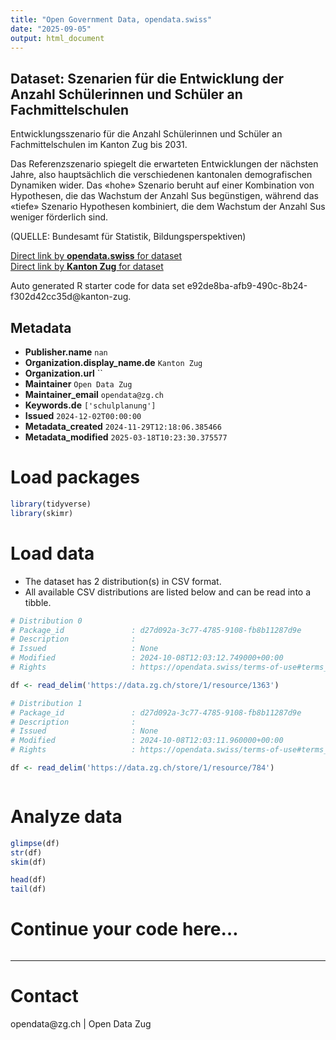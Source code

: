 ```yaml
---
title: "Open Government Data, opendata.swiss"
date: "2025-09-05"
output: html_document
---
```


## Dataset: Szenarien für die Entwicklung der Anzahl Schülerinnen und Schüler an Fachmittelschulen

Entwicklungsszenario für die Anzahl Schülerinnen und Schüler an Fachmittelschulen im Kanton Zug bis 2031.

Das Referenzszenario spiegelt die erwarteten Entwicklungen der nächsten Jahre, also hauptsächlich die verschiedenen kantonalen demografischen Dynamiken wider. Das «hohe» Szenario beruht auf einer Kombination von Hypothesen, die das Wachstum der Anzahl Sus begünstigen, während das «tiefe» Szenario Hypothesen kombiniert, die dem Wachstum der Anzahl Sus weniger förderlich sind.

(QUELLE: Bundesamt für Statistik, Bildungsperspektiven)

[Direct link by **opendata.swiss** for dataset](https://opendata.swiss/de/dataset/szenarien-fur-die-entwicklung-der-anzahl-schulerinnen-und-schuler-an-fachmittelschulen)<br>
[Direct link by **Kanton Zug** for dataset](https://www.zg.ch/behoerden/gesundheitsdirektion/statistikfachstelle/themen/bildung/8-bildungsszenarien)

Auto generated R starter code for data set e92de8ba-afb9-490c-8b24-f302d42cc35d@kanton-zug.

## Metadata

- **Publisher.name** `nan`
- **Organization.display_name.de** `Kanton Zug`
- **Organization.url** ``
- **Maintainer** `Open Data Zug`
- **Maintainer_email** `opendata@zg.ch`
- **Keywords.de** `['schulplanung']`
- **Issued** `2024-12-02T00:00:00`
- **Metadata_created** `2024-11-29T12:18:06.385466`
- **Metadata_modified** `2025-03-18T10:23:30.375577`


# Load packages

```r

library(tidyverse)
library(skimr)

```

# Load data

-   The dataset has 2 distribution(s) in CSV format.
-   All available CSV distributions are listed below and can be read into a tibble.

```r

# Distribution 0
# Package_id               : d27d092a-3c77-4785-9108-fb8b11287d9e
# Description              : 
# Issued                   : None
# Modified                 : 2024-10-08T12:03:12.749000+00:00
# Rights                   : https://opendata.swiss/terms-of-use#terms_by

df <- read_delim('https://data.zg.ch/store/1/resource/1363')

# Distribution 1
# Package_id               : d27d092a-3c77-4785-9108-fb8b11287d9e
# Description              : 
# Issued                   : None
# Modified                 : 2024-10-08T12:03:11.960000+00:00
# Rights                   : https://opendata.swiss/terms-of-use#terms_open

df <- read_delim('https://data.zg.ch/store/1/resource/784')



```

# Analyze data

```r

glimpse(df)
str(df)
skim(df)

head(df)
tail(df)

```

# Continue your code here...

```r

```

------------------------------------------------------------------------

# Contact

opendata@zg.ch | Open Data Zug
